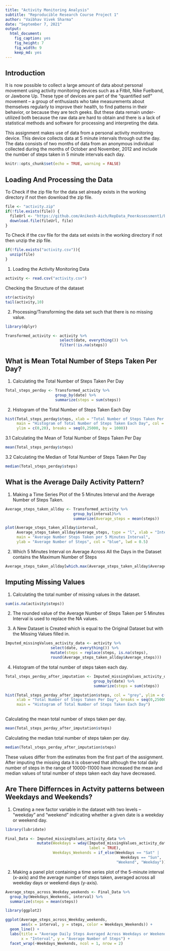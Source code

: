 ```yaml
---
title: "Activity Monitoring Analysis"
subtitle: "Reproducible Research Course Project 1"
author: "Vaibhav Vivek Sharma" 
date: "September 7, 2021"
output: 
  html_document: 
    fig_caption: yes
    fig_height: 7
    fig_width: 9
    keep_md: yes
---
```


## Introduction

It is now possible to collect a large amount of data about personal movement using activity monitoring devices such as a Fitbit, Nike Fuelband, or Jawbone Up. These type of devices are part of the "quantified self" movement -- a group of enthusiasts who take measurements about themselves regularly to improve their health, to find patterns in their behavior, or because they are tech geeks. But these data remain under-utilized both because the raw data are hard to obtain and there is a lack of statistical methods and software for processing and interpreting the data.

This assignment makes use of data from a personal activity monitoring device. This device collects data at 5 minute intervals through out the day. The data consists of two months of data from an anonymous individual collected during the months of October and November, 2012 and include the number of steps taken in 5 minute intervals each day.

```r

knitr::opts_chunk$set(echo = TRUE, warning = FALSE)

```

## Loading And Processing the Data

To Check if the zip file for the data set already exists in the working directory if not then download the zip file.

```r

file <- "activity.zip"
if(!file.exists(file)) {
  fileUrl <- "https://github.com/Anikesh-Aich/RepData_PeerAssessment1/blob/master/activity.zip"
  download.file(fileUrl, file)
}

```

To Check if the csv file for the data set exists in the working directory if not then unzip the zip file.

```r

if(!file.exists("activity.csv")){
  unzip(file)
}

```

1. Loading the Activity Monitoring Data

```r

activity <- read.csv("activity.csv")

```

Checking the Structure of the dataset

```r
str(activity)
tail(activity,10)
```

2. Processing/Transforming the data set such that there is no missing value.

```r
library(dplyr)

Transformed_activity <- activity %>% 
                        select(date, everything()) %>% 
                        filter(!is.na(steps))

```

## What is Mean Total Number of Steps Taken Per Day?

1. Calculating the Total Number of Steps Taken Per Day

```r

Total_steps_perday <- Transformed_activity %>% 
                      group_by(date) %>%
                      summarize(steps = sum(steps))

```

2. Histogram of the Total Number of Steps Taken Each Day

```r

hist(Total_steps_perday$steps, xlab = "Total Number of Steps Taken Per Day",
     main = "Histogram of Total Number of Steps Taken Each Day", col = "grey", 
     ylim = c(0,20), breaks = seq(0,25000, by = 1000))

```

3.1 Calculating the Mean of Total Number of Steps Taken Per Day

```r

mean(Total_steps_perday$steps)

```

3.2 Calculating the Median of Total Number of Steps Taken Per Day

```r

median(Total_steps_perday$steps)

```

## What is the Average Daily Activity Pattern?

1. Making a Time Series Plot of the 5 Minutes Interval and the Average Number of Steps Taken.

```r

Average_steps_taken_allday <- Transformed_activity %>%
                              group_by(interval)%>%
                              summarize(Average_steps = mean(steps))

plot(Average_steps_taken_allday$interval, 
     Average_steps_taken_allday$Average_steps, type = "l", xlab = "Interval", 
     main = "Average Number Steps Taken per 5 Minutes Interval", 
     ylab = "Average Number of Steps", col = "blue", lwd = 0.5)

```

2. Which 5 Minutes Interval on Average Across All the Days in the Dataset contains the Maximum Number of Steps

```r

Average_steps_taken_allday[which.max(Average_steps_taken_allday$Average_steps), ]$interval

```

## Imputing Missing Values

1. Calculating the total number of missing values in the dataset.

```r

sum(is.na(activity$steps))

```

2. The rounded value of the Average Number of Steps Taken per 5 Minutes Interval is used to replace the NA values.

3. A New Dataset is Created which is equal to the Original Dataset but with the Missing Values filled in.

```r

Imputed_missingValues_activity_data <- activity %>%
                    select(date, everything()) %>%
                    mutate(steps = replace(steps, is.na(steps), 
                    round(Average_steps_taken_allday$Average_steps)))
```

4. Histogram of the total number of steps taken each day.

```r

Total_steps_perday_after_imputation <- Imputed_missingValues_activity_data %>% 
                                       group_by(date) %>%
                                       summarize(steps = sum(steps))

hist(Total_steps_perday_after_imputation$steps, col = "grey", ylim = c(0,20), 
     xlab = "Total Number of Steps Taken Per Day", breaks = seq(0,25000, by = 1000), 
     main = "Histogram of Total Number of Steps Taken Each Day")
     

```

Calculating the mean total number of steps taken per day.

```r

mean(Total_steps_perday_after_imputation$steps)

```

Calculating the median total number of steps taken per day.

```r

median(Total_steps_perday_after_imputation$steps)

```

These values differ from the estimates from the first part of the assignment. After imputing the missing data it is observed that although the total daily number of steps in the range of 10000-11000 have increased the mean and median values of total number of steps taken each day have decreased.

## Are There Differnces in Actvity patterns between Weekdays and Weekends?

1. Creating a new factor variable in the dataset with two levels -- "weekday" and "weekend" indicating whether a given date is a weekday or weekend day.

```r

library(lubridate)

Final_Data <- Imputed_missingValues_activity_data %>% 
              mutate(Weekdays = wday(Imputed_missingValues_activity_data$date, 
                                     label = TRUE), 
                     Weekdays_Weekends = if_else(Weekdays == "Sat" | 
                                                   Weekdays == "Sun", 
                                                 "Weekend", "Weekday"))

```

2. Making a panel plot containing a time series plot of the 5-minute interval (x-axis) and the average number of steps taken, averaged across all weekday days or weekend days (y-axis).

```r

Average_steps_across_Weekday_weekends <- Final_Data %>% 
  group_by(Weekdays_Weekends, interval) %>%
  summarize(steps = mean(steps))

library(ggplot2)

ggplot(Average_steps_across_Weekday_weekends, 
       aes(x = interval, y = steps, color = Weekdays_Weekends)) + 
  geom_line() + 
  labs(title = "Average Daily Steps Averaged Across Weekdays or Weekends", 
       x = "Interval", y = "Average Number of Steps") + 
  facet_wrap(~Weekdays_Weekends, ncol = 1, nrow = 2)

```

